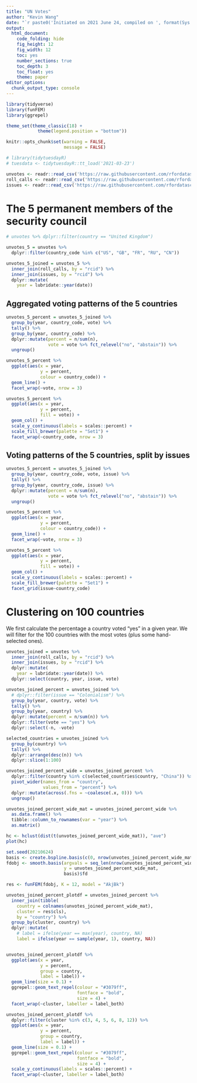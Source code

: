 ```yaml
---
title: "UN Votes"
author: "Kevin Wang"
date: "`r paste0('Initiated on 2021 June 24, compiled on ', format(Sys.time(), '%Y %b %d'))`"
output:
  html_document:
    code_folding: hide
    fig_height: 12
    fig_width: 12
    toc: yes
    number_sections: true
    toc_depth: 3
    toc_float: yes
    theme: paper
editor_options: 
  chunk_output_type: console
---
```



```r
library(tidyverse)
library(funFEM)
library(ggrepel)

theme_set(theme_classic(18) +
            theme(legend.position = "bottom"))

knitr::opts_chunk$set(warning = FALSE,
                      message = FALSE)

# library(tidytuesdayR)
# tuesdata <- tidytuesdayR::tt_load('2021-03-23')

unvotes <- readr::read_csv('https://raw.githubusercontent.com/rfordatascience/tidytuesday/master/data/2021/2021-03-23/unvotes.csv')
roll_calls <- readr::read_csv('https://raw.githubusercontent.com/rfordatascience/tidytuesday/master/data/2021/2021-03-23/roll_calls.csv')
issues <- readr::read_csv('https://raw.githubusercontent.com/rfordatascience/tidytuesday/master/data/2021/2021-03-23/issues.csv')
```

<!-- ```{r} -->
<!-- library(reticulate) -->
<!-- reticulate::use_condaenv( -->
<!--   condaenv = "/home/u0037678/.conda/envs/env_cap", -->
<!--   conda = "/home/u0037678/.conda/envs/env_cap") -->

<!-- reticulate::py_config() -->

<!-- unvotes = r_to_py(unvotes) -->
<!-- roll_calls = r_to_py(roll_calls) -->
<!-- issues = r_to_py(issues) -->
<!-- repl_python() -->
<!-- ``` -->

<!-- ```{python} -->
<!-- import pandas as pd -->
<!-- r.unvotes -->
<!-- ``` -->

# The 5 permanent members of the security council

```r
# unvotes %>% dplyr::filter(country == "United Kingdom")

unvotes_5 = unvotes %>% 
  dplyr::filter(country_code %in% c("US", "GB", "FR", "RU", "CN"))

unvotes_5_joined = unvotes_5 %>% 
  inner_join(roll_calls, by = "rcid") %>% 
  inner_join(issues, by = "rcid") %>% 
  dplyr::mutate(
    year = lubridate::year(date))
```

## Aggregated voting patterns of the 5 countries

```r
unvotes_5_percent = unvotes_5_joined %>% 
  group_by(year, country_code, vote) %>% 
  tally() %>% 
  group_by(year, country_code) %>% 
  dplyr::mutate(percent = n/sum(n),
                vote = vote %>% fct_relevel("no", "abstain")) %>% 
  ungroup()

unvotes_5_percent %>% 
  ggplot(aes(x = year, 
             y = percent,
             colour = country_code)) +
  geom_line() + 
  facet_wrap(~vote, nrow = 3)

unvotes_5_percent %>% 
  ggplot(aes(x = year, 
             y = percent,
             fill = vote)) +
  geom_col() +
  scale_y_continuous(labels = scales::percent) +
  scale_fill_brewer(palette = "Set1") +
  facet_wrap(~country_code, nrow = 3)
```

## Voting patterns of the 5 countries, split by issues

```r
unvotes_5_percent = unvotes_5_joined %>% 
  group_by(year, country_code, vote, issue) %>% 
  tally() %>% 
  group_by(year, country_code, issue) %>% 
  dplyr::mutate(percent = n/sum(n),
                vote = vote %>% fct_relevel("no", "abstain")) %>% 
  ungroup()

unvotes_5_percent %>% 
  ggplot(aes(x = year, 
             y = percent,
             colour = country_code)) +
  geom_line() + 
  facet_wrap(~vote, nrow = 3)

unvotes_5_percent %>% 
  ggplot(aes(x = year, 
             y = percent,
             fill = vote)) +
  geom_col() +
  scale_y_continuous(labels = scales::percent) +
  scale_fill_brewer(palette = "Set1") +
  facet_grid(issue~country_code)
```

# Clustering on 100 countries

We first calculate the percentage a country voted "yes" in a given year. We will filter for the 100 countries with the most votes (plus some hand-selected ones). 

```r
unvotes_joined = unvotes %>% 
  inner_join(roll_calls, by = "rcid") %>% 
  inner_join(issues, by = "rcid") %>% 
  dplyr::mutate(
    year = lubridate::year(date)) %>% 
  dplyr::select(country, year, issue, vote)

unvotes_joined_percent = unvotes_joined %>% 
  # dplyr::filter(issue == "Colonialism") %>%
  group_by(year, country, vote) %>% 
  tally() %>% 
  group_by(year, country) %>% 
  dplyr::mutate(percent = n/sum(n)) %>% 
  dplyr::filter(vote == "yes") %>% 
  dplyr::select(-n, -vote)

selected_countries = unvotes_joined %>% 
  group_by(country) %>% 
  tally() %>% 
  dplyr::arrange(desc(n)) %>% 
  dplyr::slice(1:100)

unvotes_joined_percent_wide = unvotes_joined_percent %>% 
  dplyr::filter(country %in% c(selected_countries$country, "China")) %>% 
  pivot_wider(names_from = "country",
              values_from = "percent") %>% 
  dplyr::mutate(across(.fns = ~coalesce(.x, 0))) %>% 
  ungroup()

unvotes_joined_percent_wide_mat = unvotes_joined_percent_wide %>% 
  as.data.frame() %>% 
  tibble::column_to_rownames(var = "year") %>% 
  as.matrix()
```

```r
hc <- hclust(dist(t(unvotes_joined_percent_wide_mat)), "ave")
plot(hc)
```


```r
set.seed(20210624)
basis <- create.bspline.basis(c(0, nrow(unvotes_joined_percent_wide_mat)), nbasis = 20, norder = 4) # norder=4 : cubic spline
fdobj <- smooth.basis(argvals = seq_len(nrow(unvotes_joined_percent_wide_mat)), 
                      y = unvotes_joined_percent_wide_mat, 
                      basis)$fd

res <- funFEM(fdobj, K = 12, model = "AkjBk")
```

```r
unvotes_joined_percent_plotdf = unvotes_joined_percent %>% 
  inner_join(tibble(
    country = colnames(unvotes_joined_percent_wide_mat), 
    cluster = res$cls), 
    by = "country") %>% 
  group_by(cluster, country) %>% 
  dplyr::mutate(
    # label = ifelse(year == max(year), country, NA)
    label = ifelse(year == sample(year, 1), country, NA))


unvotes_joined_percent_plotdf %>% 
  ggplot(aes(x = year, 
             y = percent,
             group = country,
             label = label)) +
  geom_line(size = 0.1) +
  ggrepel::geom_text_repel(colour = "#3079ff",
                           fontface = "bold",
                           size = 4) +
  facet_wrap(~cluster, labeller = label_both)
```


```r
unvotes_joined_percent_plotdf %>% 
  dplyr::filter(cluster %in% c(3, 4, 5, 6, 8, 12)) %>% 
  ggplot(aes(x = year, 
             y = percent,
             group = country,
             label = label)) +
  geom_line(size = 0.1) +
  ggrepel::geom_text_repel(colour = "#3079ff",
                           fontface = "bold",
                           size = 4) +
  scale_y_continuous(labels = scales::percent) +
  facet_wrap(~cluster, labeller = label_both)
```


